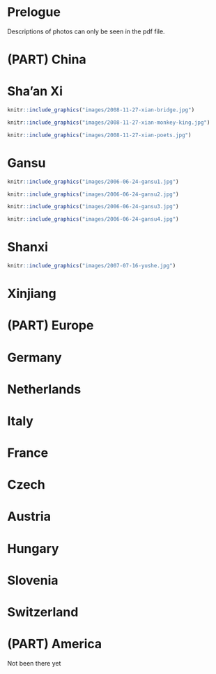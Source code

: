 # Prelogue {-}

Descriptions of photos can only be seen in the pdf file.

<!--

```r
knitr::include_graphics("")
```

-->
# (PART) China{-}

# Sha'an Xi

\m{Xi'an, \\27 Nov. 2008}

```r
knitr::include_graphics("images/2008-11-27-xian-bridge.jpg")
```

\m{Xi'an, 27 Nov. 2008}

```r
knitr::include_graphics("images/2008-11-27-xian-monkey-king.jpg")
```
\newpage

\m{Xi'an, \\27 Nov. 2008}

```r
knitr::include_graphics("images/2008-11-27-xian-poets.jpg")
```

# Gansu

\m{Gansu, \\24 June 2006}

```r
knitr::include_graphics("images/2006-06-24-gansu1.jpg")
```

\m{Gansu, \\24 June 2006}

```r
knitr::include_graphics("images/2006-06-24-gansu2.jpg")
```

\newpage 

\m{Gansu \\24 June 2006}

```r
knitr::include_graphics("images/2006-06-24-gansu3.jpg")
```

\m{Gansu \\24 June 2006}

```r
knitr::include_graphics("images/2006-06-24-gansu4.jpg")
```


# Shanxi

\m{Yushe, 16 July 2007}

```r
knitr::include_graphics("images/2007-07-16-yushe.jpg")
```

# Xinjiang

# (PART) Europe{-}

# Germany

# Netherlands

# Italy

# France

# Czech

# Austria

# Hungary

# Slovenia

# Switzerland


# (PART) America{-}

Not been there yet